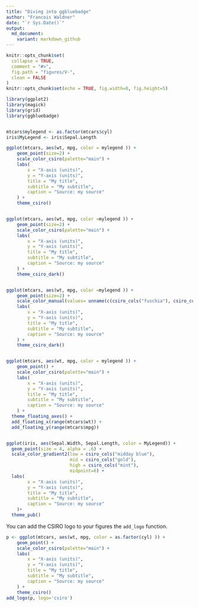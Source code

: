 ```yaml
---
title: "Diving into ggbluebadge"
author: "Francois Waldner"
date: "`r Sys.Date()`"
output: 
  md_document:
    variant: markdown_github
---
```



<!-- README.md is generated from README.Rmd. Please edit that file -->


```r
knitr::opts_chunk$set(
  collapse = TRUE,
  comment = "#>",
  fig.path = "figures/V-",
  clean = FALSE
)
knitr::opts_chunk$set(echo = TRUE, fig.width=8, fig.height=5)
```

```r
library(ggplot2)
library(magick)
library(grid)
library(ggbluebadge)


mtcars$mylegend <- as.factor(mtcars$cyl)
iris$MyLegend <- iris$Sepal.Length

ggplot(mtcars, aes(wt, mpg, color = mylegend )) +
    geom_point(size=2) +
    scale_color_csiro(palette="main") +
    labs(
        x = "X-axis (units)",
        y = "Y-axis (units)",
        title = "My title",
        subtitle = "My subtitle",
        caption = "Source: my source"
    ) +
    theme_csiro()


ggplot(mtcars, aes(wt, mpg, color =mylegend )) +
    geom_point(size=2) +
    scale_color_csiro(palette="main") +
    labs(
        x = "X-axis (units)",
        y = "Y-axis (units)",
        title = "My title",
        subtitle = "My subtitle",
        caption = "Source: my source"
    ) +
    theme_csiro_dark()


ggplot(mtcars, aes(wt, mpg, color =mylegend )) +
    geom_point(size=2) +
    scale_color_manual(values= unname(c(csiro_cols("fuschia"), csiro_cols("gold"), csiro_cols("forest")))) +
    labs(
        x = "X-axis (units)",
        y = "Y-axis (units)",
        title = "My title",
        subtitle = "My subtitle",
        caption = "Source: my source"
    ) +
    theme_csiro_dark()


ggplot(mtcars, aes(wt, mpg, color = mylegend )) +
    geom_point() +
    scale_color_csiro(palette="main") +
    labs(
        x = "X-axis (units)",
        y = "Y-axis (units)",
        title = "My title",
        subtitle = "My subtitle",
        caption = "Source: my source"
    ) +
  theme_floating_axes() +
  add_floating_x(range(mtcars$wt)) + 
  add_floating_y(range(mtcars$mpg))


ggplot(iris, aes(Sepal.Width, Sepal.Length, color = MyLegend)) +
  geom_point(size = 4, alpha = .6) +
  scale_color_gradient2(low = csiro_cols("midday blue"),
                        mid = csiro_cols("gold"),
                        high = csiro_cols("mint"), 
                        midpoint=6) +
  labs(
        x = "X-axis (units)",
        y = "Y-axis (units)",
        title = "My title",
        subtitle = "My subtitle",
        caption = "Source: my source"
    )+
  theme_pub()


```

You can add the CSIRO logo to your figures the `add_logo` function.


```r

p <- ggplot(mtcars, aes(wt, mpg, color = as.factor(cyl) )) +
    geom_point() +
    scale_color_csiro(palette="main") +
    labs(
        x = "X-axis (units)",
        y = "Y-axis (units)",
        title = "My title",
        subtitle = "My subtitle",
        caption = "Source: my source"
    ) +
    theme_csiro()
add_logo(p, logo='csiro')
```
